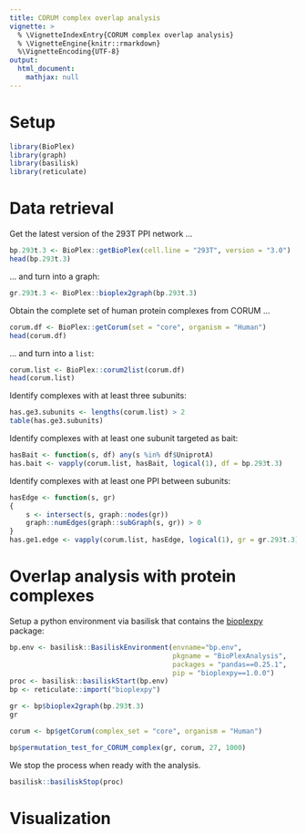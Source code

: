 ```yaml
---
title: CORUM complex overlap analysis
vignette: >
  % \VignetteIndexEntry{CORUM complex overlap analysis}
  % \VignetteEngine{knitr::rmarkdown}
  %\VignetteEncoding{UTF-8}
output:
  html_document:
    mathjax: null   
---
```


# Setup

```r
library(BioPlex)
library(graph)
library(basilisk)
library(reticulate)
```

# Data retrieval 

Get the latest version of the 293T PPI network ...

```r
bp.293t.3 <- BioPlex::getBioPlex(cell.line = "293T", version = "3.0")
head(bp.293t.3)
```

... and turn into a graph:

```r
gr.293t.3 <- BioPlex::bioplex2graph(bp.293t.3)
```

Obtain the complete set of human protein complexes from CORUM ...

```r
corum.df <- BioPlex::getCorum(set = "core", organism = "Human")
head(corum.df)
```

... and turn into a `list`:

```r
corum.list <- BioPlex::corum2list(corum.df)
head(corum.list)
```

Identify complexes with at least three subunits:

```r
has.ge3.subunits <- lengths(corum.list) > 2
table(has.ge3.subunits)
```

Identify complexes with at least one subunit targeted as bait:

```r
hasBait <- function(s, df) any(s %in% df$UniprotA)
has.bait <- vapply(corum.list, hasBait, logical(1), df = bp.293t.3)
```

Identify complexes with at least one PPI between subunits:

```r
hasEdge <- function(s, gr)
{
    s <- intersect(s, graph::nodes(gr))
    graph::numEdges(graph::subGraph(s, gr)) > 0
}
has.ge1.edge <- vapply(corum.list, hasEdge, logical(1), gr = gr.293t.3)
```

# Overlap analysis with protein complexes 

Setup a python environment via basilisk that contains the
[bioplexpy](https://pypi.org/project/bioplexpy/) package:

```r
bp.env <- basilisk::BasiliskEnvironment(envname="bp.env",
                                        pkgname = "BioPlexAnalysis",
                                        packages = "pandas==0.25.1",
                                        pip = "bioplexpy==1.0.0")
proc <- basilisk::basiliskStart(bp.env)
bp <- reticulate::import("bioplexpy")
```

```r
gr <- bp$bioplex2graph(bp.293t.3)
gr
```

```r
corum <- bp$getCorum(complex_set = "core", organism = "Human")
```

```r
bp$permutation_test_for_CORUM_complex(gr, corum, 27, 1000)
```

We stop the process when ready with the analysis.

```r
basilisk::basiliskStop(proc)
```

# Visualization
